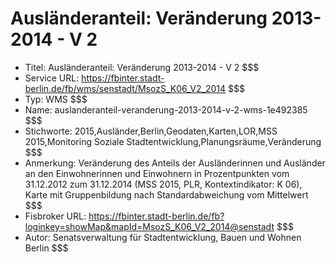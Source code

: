# Ausländeranteil: Veränderung 2013-2014 - V 2
- Titel: Ausländeranteil: Veränderung 2013-2014 - V 2 $$$
- Service URL: https://fbinter.stadt-berlin.de/fb/wms/senstadt/MsozS_K06_V2_2014 $$$
- Typ: WMS $$$
- Name: auslanderanteil-veranderung-2013-2014-v-2-wms-1e492385 $$$
- Stichworte: 2015,Ausländer,Berlin,Geodaten,Karten,LOR,MSS 2015,Monitoring Soziale Stadtentwicklung,Planungsräume,Veränderung $$$
- Anmerkung: Veränderung des Anteils der Ausländerinnen und Ausländer an den Einwohnerinnen und Einwohnern in Prozentpunkten vom 31.12.2012 zum 31.12.2014 (MSS 2015, PLR, Kontextindikator: K 06), Karte mit Gruppenbildung nach Standardabweichung vom Mittelwert $$$
- Fisbroker URL: https://fbinter.stadt-berlin.de/fb?loginkey=showMap&mapId=MsozS_K06_V2_2014@senstadt $$$
- Autor: Senatsverwaltung für Stadtentwicklung, Bauen und Wohnen Berlin $$$

